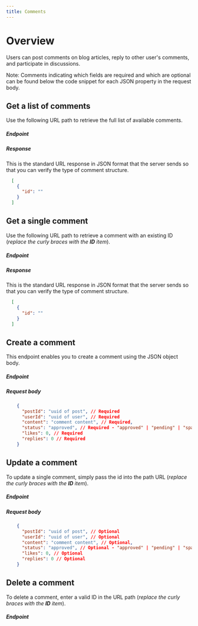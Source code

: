 ```yaml
---
title: Comments
---
```



# Overview
Users can post comments on blog articles, reply to other user's comments, and participate in discussions.
<p>
  <span class="font-bold text-lg italic">Note:</span> Comments indicating which fields are required and which are optional can be found below the code snippet for each JSON property in the request body.
</p>

## Get a list of comments
Use the following URL path to retrieve the full list of available comments.

##### Endpoint
<CodeClipboard clipboardText="http://localhost:3000/comments">
  <HttpClipboard httpVerb="GET" path="comments" />
</CodeClipboard>  

##### Response
This is the standard URL response in JSON format that the server sends so that you can verify the type of comment structure.
```json 
  [
    {
      "id": ""
    }
  ]
```

## Get a single comment
Use the following URL path to retrieve a comment with an existing ID (*replace the curly braces with the **ID** item*).

##### Endpoint
<CodeClipboard clipboardText="http://localhost:3000/comments/{:id}">
  <HttpClipboard httpVerb="GET" path="comments/{:id}" />
</CodeClipboard>  

##### Response
This is the standard URL response in JSON format that the server sends so that you can verify the type of comment structure.
```json 
  [
    {
      "id": ""
    }
  ]
```

## Create a comment
This endpoint enables you to create a comment using the JSON object body.

##### Endpoint
<CodeClipboard clipboardText="http://localhost:3000/comments">
  <HttpClipboard httpVerb="POST" path="comments" />
</CodeClipboard>  

##### Request body
```json 
    {
      "postId": "uuid of post", // Required
      "userId": "uuid of user", // Required
      "content": "comment content", // Required,
      "status": "approved", // Required - "approved" | "pending" | "spam" | "deleted",
      "likes": 0, // Required
      "replies": 0 // Required
    }
```

## Update a comment
To update a single comment, simply pass the id into the path URL (*replace the curly braces with the **ID** item*).

##### Endpoint
<CodeClipboard clipboardText="http://localhost:3000/comments/{:id}">
  <HttpClipboard httpVerb="PATCH" path="comments/{:id}" />
</CodeClipboard>  

##### Request body
```json 
    {
      "postId": "uuid of post", // Optional
      "userId": "uuid of user", // Optional
      "content": "comment content", // Optional,
      "status": "approved", // Optional - "approved" | "pending" | "spam" | "deleted",
      "likes": 0, // Optional
      "replies": 0 // Optional
    }
```

## Delete a comment
To delete a comment, enter a valid ID in the URL path (*replace the curly braces with the **ID** item*).

##### Endpoint
<CodeClipboard clipboardText="http://localhost:3000/comments/{:id}">
  <HttpClipboard httpVerb="DELETE" path="comments/{:id}" />
</CodeClipboard>  
